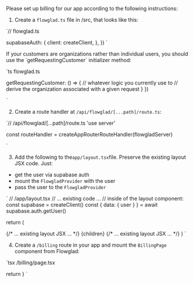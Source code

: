 Please set up billing for our app according to the following instructions:

1. Create a `flowglad.ts` file in /src, that looks like this:

`// flowglad.ts

  supabaseAuth: {
    client: createClient,
  },
})
`

<Important>
If your customers are organizations rather than individual users, you should use the `getRequestingCustomer` initializer method:

`ts flowglad.ts

  getRequestingCustomer: () => {
   // whatever logic you currently use to 
   // derive the organization associated with a given request
  }
})

`
</Important>

2. Create a route handler at `/api/flowglad/[...path]/route.ts`:

`// /api/flowglad/[...path]/route.ts
'use server'

const routeHandler = createAppRouterRouteHandler(flowgladServer)

`

3. Add the following to the`app/layout.tsx`file. Preserve the existing layout JSX code. Just:

- get the user via supabase auth
- mount the `FlowgladProvider` with the user
- pass the user to the `FlowgladProvider`

`
// /app/layout.tsx
// ... existing code ...
// inside of the layout component:
const supabase = createClient()
const {
data: { user }
} = await supabase.auth.getUser()

return (

<FlowgladProvider loadBilling={!!user}>
  {/* ... existing layout JSX ... */}
  {children}
  {/* ... existing layout JSX ... */}
</FlowgladProvider>
) `

4. Create a `/billing` route in your app and mount the `BillingPage` component from Flowglad:

`tsx /billing/page.tsx

  return <BillingPage />
}
`